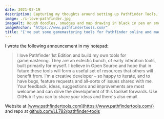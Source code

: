```yaml
---
date: 2021-07-19
description: Capturing my thoughts around setting up Pathfinder Tools, a site for storing and sharing my RPG gamemastering tools
image: ./i-love-pathfinder.jpg
imageAlt: Rough doodles, smudges and map drawing in black in pen on smooth paper
imageAnchor: "https://www.pathfindertools.com/"
title: "I've put some gamemastering tools for Pathfinder online and made them open source. They are still in their infancy"
---
```


I wrote the following announcement in my notepad:

<BlockQuote>

I love Pathfinder 1st Edition and build my own tools for gamemastering. They are an eclectic bunch, of early interation tools, built primarily for myself. I believe in Open Source and hope that in future these tools will form a useful set of resources that others will benefit from. I'm a creative developer – so happy to iterate, and to have bugs, feature requests and all-sorts of issues shared with me. Your feedback, ideas, suggestions and improvements are most welcome and can drive the development of this toolset forwards. Use GitHub if you can to share your ideas and there's also email.

</BlockQuote>

Website at [www.pathfindertools.com](https://www.pathfindertools.com/) and repo at [github.com/LL782/pathfinder-tools](https://github.com/LL782/pathfinder-tools/#pathfinder-tools/)
